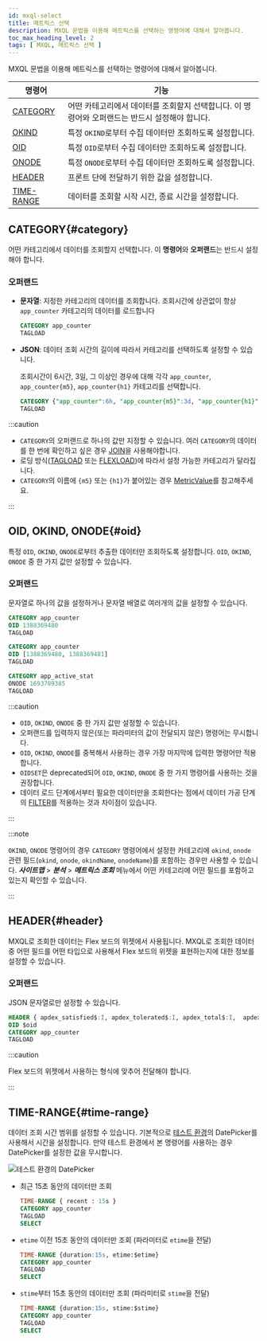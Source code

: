 ```yaml
---
id: mxql-select
title: 메트릭스 선택
description: MXQL 문법을 이용해 메트릭스를 선택하는 명령어에 대해서 알아봅니다.
toc_max_heading_level: 2
tags: [ MXQL, 메트릭스 선택 ]
---
```


MXQL 문법을 이용해 메트릭스를 선택하는 명령어에 대해서 알아봅니다.

| 명령어       | 기능                                                  |
| ------------ | ----------------------------------------------------- |
| [CATEGORY](#category)   | 어떤 카테고리에서 데이터를 조회할지 선택합니다. 이 명령어와 오퍼랜드는 반드시 설정해야 합니다.  |
| [OKIND](#oid)      | 특정 `OKIND`로부터 수집 데이터만 조회하도록 설정합니다. |
| [OID](#oid)        | 특정 `OID`로부터 수집 데이터만 조회하도록 설정합니다.   |
| [ONODE](#oid)      | 특정 `ONODE`로부터 수집 데이터만 조회하도록 설정합니다. |
| [HEADER](#header)     | 프론트 단에 전달하기 위한 값을 설정합니다.            |
| [TIME-RANGE](#time-range) | 데이터를 조회할 시작 시간, 종료 시간을 설정합니다.        |

## CATEGORY{#category}

어떤 카테고리에서 데이터를 조회할지 선택합니다. 이 **명령어**와 **오퍼랜드**는 반드시 설정해야 합니다. 

### 오퍼랜드

* **문자열**: 지정한 카테고리의 데이터를 조회합니다. 조회시간에 상관없이 항상 `app_counter` 카테고리의 데이터를 로드합니다

  ```sql
  CATEGORY app_counter
  TAGLOAD
  ```

* **JSON**: 데이터 조회 시간의 길이에 따라서 카테고리를 선택하도록 설정할 수 있습니다.

  조회시간이 6시간, 3일, 그 이상인 경우에 대해 각각 `app_counter`, `app_counter{m5}`, `app_counter{h1}` 카테고리를 선택합니다.
  
  ```sql
  CATEGORY {"app_counter":6h, "app_counter{m5}":3d, "app_counter{h1}":unlimit } 
  TAGLOAD 
  ```

:::caution

* `CATEGORY`의 오퍼랜드로 하나의 값만 지정할 수 있습니다. 여러 `CATEGORY`의 데이터를 한 번에 확인하고 싶은 경우 [JOIN](mxql-calculate#join)을 사용해야합니다.
* 로딩 방식([TAGLOAD](mxql-loading#tagload) 또는 [FLEXLOAD](mxql-loading#flexload))에 따라서 설정 가능한 카테고리가 달라집니다. 
* `CATEGORY`의 이름에 `{m5}` 또는 `{h1}`가 붙어있는 경우 [MetricValue](mxql-guide#metric-value)를 참고해주세요.

:::

## OID, OKIND, ONODE{#oid}

특정 `OID`, `OKIND`, `ONODE`로부터 추출한 데이터만 조회하도록 설정합니다. `OID`, `OKIND`, `ONODE` 중 한 가지 값만 설정할 수 있습니다.

### 오퍼랜드

문자열로 하나의 값을 설정하거나 문자열 배열로 여러개의 값을 설정할 수 있습니다. 

```sql title='Example 1'
CATEGORY app_counter
OID 1388369480
TAGLOAD
```

```sql title='Example 2'
CATEGORY app_counter
OID [1388369480, 1388369481] 
TAGLOAD
```

```sql title='Example 3'
CATEGORY app_active_stat
ONODE 1693789385
TAGLOAD
```

:::caution

* `OID`, `OKIND`, `ONODE` 중 한 가지 값만 설정할 수 있습니다. 
* 오퍼랜드를 입력하지 않은(또는 파라미터의 값이 전달되지 않은) 명령어는 무시합니다.
* `OID`, `OKIND`, `ONODE`를 중복해서 사용하는 경우 가장 마지막에 입력한 명령어만 적용합니다.
* `OIDSET`은 deprecated되어 `OID`, `OKIND`, `ONODE` 중 한 가지 명령어를 사용하는 것을 권장합니다.
* 데이터 로드 단계에서부터 필요한 데이터만을 조회한다는 점에서 데이터 가공 단계의 [FILTER](mxql-calculate#filter)를 적용하는 것과 차이점이 있습니다.

:::

:::note

`OKIND`, `ONODE` 명령어의 경우 `CATEGORY` 명령어에서 설정한 카테고리에 `okind`, `onode` 관련 필드(`okind`, `onode`, `okindName`, `onodeName`)를 포함하는 경우만 사용할 수 있습니다. ***사이트맵*** > ***분석*** > ***메트릭스 조회*** 메뉴에서 어떤 카테고리에 어떤 필드를 포함하고 있는지 확인할 수 있습니다. 

:::

## HEADER{#header}

MXQL로 조회한 데이터는 Flex 보드의 위젯에서 사용됩니다. MXQL로 조회한 데이터 중 어떤 필드를 어떤 타입으로 사용해서 Flex 보드의 위젯을 표현하는지에 대한 정보를 설정할 수 있습니다.

### 오퍼랜드

JSON 문자열로만 설정할 수 있습니다. 

```sql title='Example'
HEADER { apdex_satisfied$:I, apdex_tolerated$:I, apdex_total$:I,  apdex$:F, category: app_counter}
OID $oid
CATEGORY app_counter
TAGLOAD
```

:::caution

Flex 보드의 위젯에서 사용하는 형식에 맞추어 전달해야 합니다.

:::

## TIME-RANGE{#time-range}

데이터 조회 시간 범위를 설정할 수 있습니다. 기본적으로 [테스트 환경](mxql-guide#test-env)의 DatePicker를 사용해서 시간을 설정합니다. 만약 테스트 환경에서 본 명령어를 사용하는 경우 DatePicker를 설정한 값을 무시합니다. 

![테스트 환경의 DatePicker](https://img.whatap.io/media/images/mxql-8.png)

* 최근 15초 동안의 데이터만 조회

  ```sql
  TIME-RANGE { recent : 15s }
  CATEGORY app_counter
  TAGLOAD
  SELECT
  ```

* `etime` 이전 15초 동안의 데이터만 조회 (파라미터로 `etime`을 전달)

  ```sql
  TIME-RANGE {duration:15s, etime:$etime}
  CATEGORY app_counter
  TAGLOAD
  SELECT
  ```

* `stime`부터 15초 동안의 데이터만 조회 (파라미터로 `stime`을 전달)

  ```sql
  TIME-RANGE {duration:15s, stime:$stime}
  CATEGORY app_counter
  TAGLOAD
  SELECT
  ```
